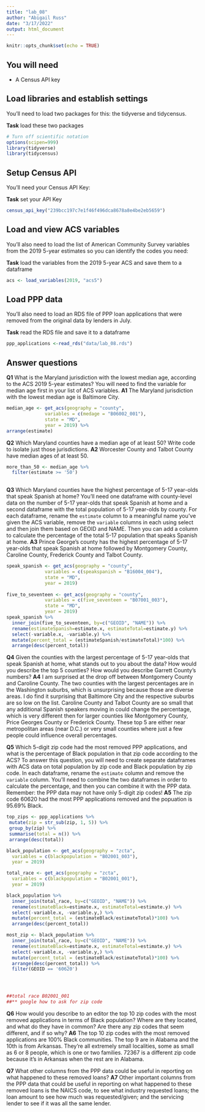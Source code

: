```yaml
---
title: "lab_08"
author: "Abigail Russ"
date: "3/17/2022"
output: html_document
---
```


```r
knitr::opts_chunk$set(echo = TRUE)
```

## You will need

* A Census API key

## Load libraries and establish settings

You'll need to load two packages for this: the tidyverse and tidycensus.

**Task** load these two packages

```r
# Turn off scientific notation
options(scipen=999)
library(tidyverse)
library(tidycensus)
```

## Setup Census API

You'll need your Census API Key:

**Task** set your API Key

```r
census_api_key("239bcc197c7e1f46f496dca8678a8e4be2eb5659")
```

## Load and view ACS variables

You'll also need to load the list of American Community Survey variables from the 2019 5-year estimates so you can identify the codes you need:

**Task** load the variables from the 2019 5-year ACS and save them to a dataframe

```r
acs <- load_variables(2019, "acs5")
```

## Load PPP data

You'll also need to load an RDS file of PPP loan applications that were removed from the original data by lenders in July.

**Task** read the RDS file and save it to a dataframe

```r
ppp_applications <-read_rds("data/lab_08.rds")
```

## Answer questions

**Q1** What is the Maryland jurisdiction with the lowest median age, according to the ACS 2019 5-year estimates? You will need to find the variable for median age first in your list of ACS variables.
**A1** The Maryland jurisdiction with the lowest median age is Baltimore City. 

```r
median_age <- get_acs(geography = "county",
              variables = c(medage = "B06002_001"),
              state = "MD",
              year = 2019) %>% 
arrange(estimate)
```

**Q2** Which Maryland counties have a median age of at least 50? Write code to isolate just those jurisdictions.
**A2** Worcester County and Talbot County have median ages of at least 50. 

```r
more_than_50 <- median_age %>% 
  filter(estimate >= '50')
  
```

**Q3** Which Maryland counties have the highest percentage of 5-17 year-olds that speak Spanish at home? You'll need one dataframe with county-level data on the number of 5-17 year-olds that speak Spanish at home and a second dataframe with the total population of 5-17 year-olds by county. For each dataframe, rename the `estimate` column to a meaningful name you've given the ACS variable, remove the `variable` columns in each using select and then join them based on GEOID and NAME. Then you can add a column to calculate the percentage of the total 5-17 population that speaks Spanish at home.
**A3** Prince George's county has the highest percentage of 5-17 year-olds that speak Spanish at home followed by Montgomery County, Caroline County, Frederick County and Talbot County. 

```r
speak_spanish <- get_acs(geography = "county",
              variables = c(speakspanish = "B16004_004"),
              state = "MD",
              year = 2019)
 
five_to_seventeen <- get_acs(geography = "county",
              variables = c(five_seventeen = "B07001_003"),
              state = "MD",
              year = 2019)
speak_spanish %>% 
  inner_join(five_to_seventeen, by=c("GEOID", "NAME")) %>% 
  rename(estimateSpanish=estimate.x, estimateTotal=estimate.y) %>% 
  select(-variable.x, -variable.y) %>% 
  mutate(percent_total = (estimateSpanish/estimateTotal)*100) %>% 
  arrange(desc(percent_total))

```

**Q4** Given the counties with the largest percentage of 5-17 year-olds that speak Spanish at home, what stands out to you about the data? How would you describe the top 5 counties? How would you describe Garrett County's numbers?
**A4** I am surprised at the drop off between Montgomery County and Caroline County. The two counties with the largest percentages are in the Washington suburbs, which is unsurprising because those are diverse areas. I do find it surprising that Baltimore City and the respective suburbs are so low on the list. Caroline County and Talbot County are so small that any additional Spanish speakers moving in could change the percentage, which is very different then for larger counties like Montgomery County, Price Georges County or Frederick County. These top 5 are either near metropolitan areas (near D.C.) or very small counties where just a few people could influence overall percentages.  

**Q5** Which 5-digit zip code had the most removed PPP applications, and what is the percentage of Black population in that zip code according to the ACS? To answer this question, you will need to create separate dataframes with ACS data on total population by zip code and Black population by zip code. In each dataframe, rename the `estimate` column and remove the `variable` column. You'll need to combine the two dataframes in order to calculate the percentage, and then you can combine it with the PPP data. Remember: the PPP data may not have only 5-digit zip codes!
**A5** The zip code 60620 had the most PPP applications removed and the popuation is 95.69% Black.

```r
top_zips <- ppp_applications %>%
 mutate(zip = str_sub(zip, 1, 5)) %>% 
 group_by(zip) %>%
 summarise(total = n()) %>%
 arrange(desc(total))

black_population <- get_acs(geography = "zcta",
  variables = c(blackpopulation = "B02001_003"),
  year = 2019)

total_race <- get_acs(geography = "zcta",
  variables = c(blackpopulation = "B02001_001"),
  year = 2019)

black_population %>% 
  inner_join(total_race, by=c("GEOID", "NAME")) %>% 
  rename(estimateBlack=estimate.x, estimateTotal=estimate.y) %>% 
  select(-variable.x, -variable.y,) %>% 
  mutate(percent_total = (estimateBlack/estimateTotal)*100) %>% 
  arrange(desc(percent_total)) 

most_zip <- black_population %>% 
  inner_join(total_race, by=c("GEOID", "NAME")) %>% 
  rename(estimateBlack=estimate.x, estimateTotal=estimate.y) %>% 
  select(-variable.x, -variable.y,) %>% 
  mutate(percent_total = (estimateBlack/estimateTotal)*100) %>% 
  arrange(desc(percent_total)) %>% 
  filter(GEOID == '60620')




##total race B02001_001 
##** google how to ask for zip code 

```

**Q6** How would you describe to an editor the top 10 zip codes with the most removed applications in terms of Black population? Where are they located, and what do they have in common? Are there any zip codes that seem different, and if so why?
**A6** The top 10 zip codes with the most removed applications are 100% Black communities. The top 9 are in Alabama and the 10th is from Arkansas. They're all extremely small localities, some as small as 6 or 8 people, which is one or two families. 72367 is a different zip code because it's in Arkansas when the rest are in Alabama. 

**Q7** What other columns from the PPP data could be useful in reporting on what happened to these removed loans?
**A7** Other important columns from the PPP data that could be useful in reporting on what happened to these removed loans is the NAICS code, to see what industry requested loans; the loan amount to see how much was requested/given; and the servicing lender to see if it was all the same lender. 